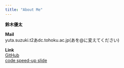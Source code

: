```yaml
---
title: "About Me"
---
```

**鈴木優太**

**Mail**<br>
yuta.suzuki.t2あdc.tohoku.ac.jp(あを@に変えてください)

**Link**<br>
[GitHub](https://github.com/YutaSSuzuki)<br>
[code speed-up slide](reading_circle/reading_circle2023_04.qmd)


